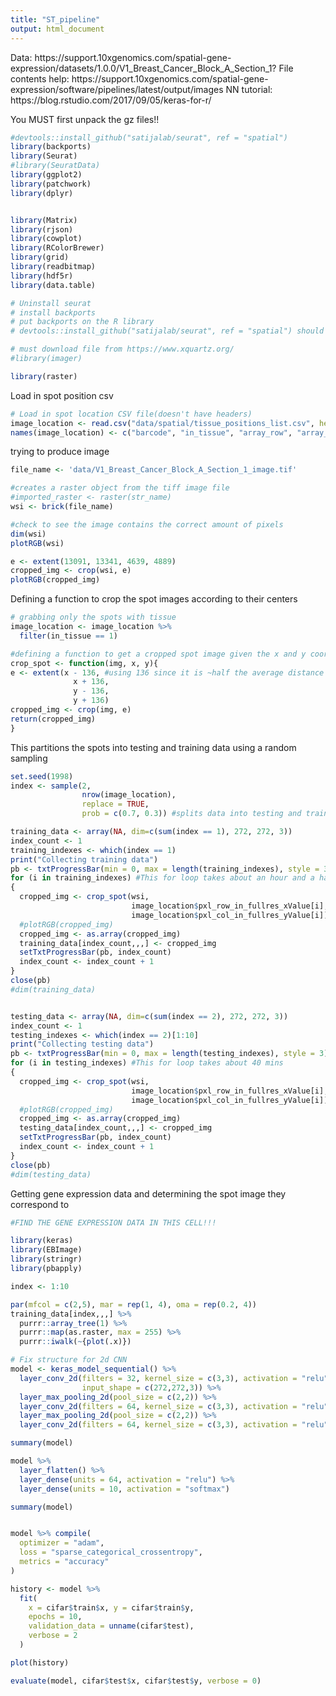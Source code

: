 ```yaml
---
title: "ST_pipeline"
output: html_document
---
```

Data: https://support.10xgenomics.com/spatial-gene-expression/datasets/1.0.0/V1_Breast_Cancer_Block_A_Section_1?
File contents help: https://support.10xgenomics.com/spatial-gene-expression/software/pipelines/latest/output/images
NN tutorial: https://blog.rstudio.com/2017/09/05/keras-for-r/


You MUST first unpack the gz files!!
```r
#devtools::install_github("satijalab/seurat", ref = "spatial")
library(backports)
library(Seurat)
#library(SeuratData)
library(ggplot2)
library(patchwork)
library(dplyr)


library(Matrix)
library(rjson)
library(cowplot)
library(RColorBrewer)
library(grid)
library(readbitmap)
library(hdf5r)
library(data.table)

# Uninstall seurat
# install backports
# put backports on the R library
# devtools::install_github("satijalab/seurat", ref = "spatial") should work now

# must download file from https://www.xquartz.org/
#library(imager)

library(raster)
```

Load in spot position csv
```r
# Load in spot location CSV file(doesn't have headers)
image_location <- read.csv("data/spatial/tissue_positions_list.csv", header=FALSE)
names(image_location) <- c("barcode", "in_tissue", "array_row", "array_col", "pxl_col_in_fullres_yValue", "pxl_row_in_fullres_xValue")
```
 
trying to produce image
```r
file_name <- 'data/V1_Breast_Cancer_Block_A_Section_1_image.tif'

#creates a raster object from the tiff image file
#imported_raster <- raster(str_name)
wsi <- brick(file_name)

#check to see the image contains the correct amount of pixels
dim(wsi)
plotRGB(wsi)

e <- extent(13091, 13341, 4639, 4889)
cropped_img <- crop(wsi, e)
plotRGB(cropped_img)
```


Defining a function to crop the spot images according to their centers
```r
# grabbing only the spots with tissue
image_location <- image_location %>%
  filter(in_tissue == 1)

#defining a function to get a cropped spot image given the x and y coordinates of the center of the spot
crop_spot <- function(img, x, y){
e <- extent(x - 136, #using 136 since it is ~half the average distance (273 pixels) between spot centers. We could consider using a different measure to more closely fit to the spot ratius.
              x + 136,
              y - 136,
              y + 136)
cropped_img <- crop(img, e)
return(cropped_img)
}
```


This partitions the spots into testing and training data using a random sampling
```r
set.seed(1998)
index <- sample(2,
                nrow(image_location),
                replace = TRUE,
                prob = c(0.7, 0.3)) #splits data into testing and training

training_data <- array(NA, dim=c(sum(index == 1), 272, 272, 3))
index_count <- 1 
training_indexes <- which(index == 1)
print("Collecting training data")
pb <- txtProgressBar(min = 0, max = length(training_indexes), style = 3)
for (i in training_indexes) #This for loop takes about an hour and a half
{
  cropped_img <- crop_spot(wsi, 
                           image_location$pxl_row_in_fullres_xValue[i], 
                           image_location$pxl_col_in_fullres_yValue[i])
  #plotRGB(cropped_img) 
  cropped_img <- as.array(cropped_img)
  training_data[index_count,,,] <- cropped_img
  setTxtProgressBar(pb, index_count)
  index_count <- index_count + 1
}
close(pb)
#dim(training_data)


testing_data <- array(NA, dim=c(sum(index == 2), 272, 272, 3))
index_count <- 1
testing_indexes <- which(index == 2)[1:10]
print("Collecting testing data")
pb <- txtProgressBar(min = 0, max = length(testing_indexes), style = 3)
for (i in testing_indexes) #This for loop takes about 40 mins
{
  cropped_img <- crop_spot(wsi, 
                           image_location$pxl_row_in_fullres_xValue[i], 
                           image_location$pxl_col_in_fullres_yValue[i])
  #plotRGB(cropped_img)
  cropped_img <- as.array(cropped_img)
  testing_data[index_count,,,] <- cropped_img
  setTxtProgressBar(pb, index_count)
  index_count <- index_count + 1
}
close(pb)
#dim(testing_data)
```


Getting gene expression data and determining the spot image they correspond to 
```r
#FIND THE GENE EXPRESSION DATA IN THIS CELL!!!

```


```r
library(keras)
library(EBImage)
library(stringr)
library(pbapply)

index <- 1:10

par(mfcol = c(2,5), mar = rep(1, 4), oma = rep(0.2, 4))
training_data[index,,,] %>% 
  purrr::array_tree(1) %>%
  purrr::map(as.raster, max = 255) %>%
  purrr::iwalk(~{plot(.x)})

# Fix structure for 2d CNN
model <- keras_model_sequential() %>% 
  layer_conv_2d(filters = 32, kernel_size = c(3,3), activation = "relu", 
                input_shape = c(272,272,3)) %>% 
  layer_max_pooling_2d(pool_size = c(2,2)) %>% 
  layer_conv_2d(filters = 64, kernel_size = c(3,3), activation = "relu") %>% 
  layer_max_pooling_2d(pool_size = c(2,2)) %>% 
  layer_conv_2d(filters = 64, kernel_size = c(3,3), activation = "relu")

summary(model)

model %>% 
  layer_flatten() %>% 
  layer_dense(units = 64, activation = "relu") %>% 
  layer_dense(units = 10, activation = "softmax")

summary(model)


model %>% compile(
  optimizer = "adam",
  loss = "sparse_categorical_crossentropy",
  metrics = "accuracy"
)

history <- model %>% 
  fit(
    x = cifar$train$x, y = cifar$train$y,
    epochs = 10,
    validation_data = unname(cifar$test),
    verbose = 2
  )

plot(history)

evaluate(model, cifar$test$x, cifar$test$y, verbose = 0)
```